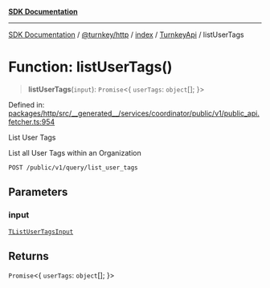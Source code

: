 [**SDK Documentation**](../../../../../../README.mdx)

***

[SDK Documentation](../../../../../../packages.mdx) / [@turnkey/http](../../../../README.mdx) / [index](../../../README.mdx) / [TurnkeyApi](../README.mdx) / listUserTags

# Function: listUserTags()

> **listUserTags**(`input`): `Promise`\<\{ `userTags`: `object`[]; \}\>

Defined in: [packages/http/src/\_\_generated\_\_/services/coordinator/public/v1/public\_api.fetcher.ts:954](https://github.com/tkhq/sdk/blob/fd49bfe86475c8603b3eb385aa101efa36fa32fc/packages/http/src/__generated__/services/coordinator/public/v1/public_api.fetcher.ts#L954)

List User Tags

List all User Tags within an Organization

`POST /public/v1/query/list_user_tags`

## Parameters

### input

[`TListUserTagsInput`](../type-aliases/TListUserTagsInput.mdx)

## Returns

`Promise`\<\{ `userTags`: `object`[]; \}\>
